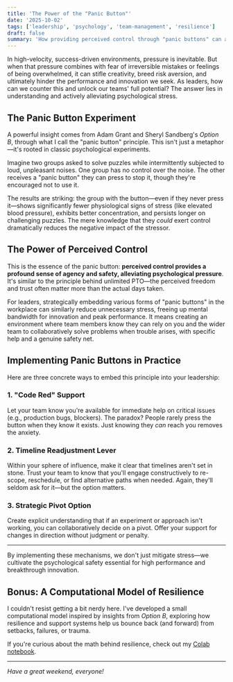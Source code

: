 ```yaml
---
title: 'The Power of the "Panic Button"'
date: '2025-10-02'
tags: ['leadership', 'psychology', 'team-management', 'resilience']
draft: false
summary: 'How providing perceived control through "panic buttons" can alleviate psychological stress and unlock team potential in high-pressure environments.'
---
```


In high-velocity, success-driven environments, pressure is inevitable. But when that pressure combines with fear of irreversible mistakes or feelings of being overwhelmed, it can stifle creativity, breed risk aversion, and ultimately hinder the performance and innovation we seek. As leaders, how can we counter this and unlock our teams' full potential? The answer lies in understanding and actively alleviating psychological stress.

## The Panic Button Experiment

A powerful insight comes from Adam Grant and Sheryl Sandberg's *Option B*, through what I call the "panic button" principle. This isn't just a metaphor—it's rooted in classic psychological experiments.

Imagine two groups asked to solve puzzles while intermittently subjected to loud, unpleasant noises. One group has no control over the noise. The other receives a "panic button" they can press to stop it, though they're encouraged not to use it.

The results are striking: the group with the button—even if they never press it—shows significantly fewer physiological signs of stress (like elevated blood pressure), exhibits better concentration, and persists longer on challenging puzzles. The mere knowledge that they *could* exert control dramatically reduces the negative impact of the stressor.

## The Power of Perceived Control

This is the essence of the panic button: **perceived control provides a profound sense of agency and safety, alleviating psychological pressure**. It's similar to the principle behind unlimited PTO—the perceived freedom and trust often matter more than the actual days taken.

For leaders, strategically embedding various forms of "panic buttons" in the workplace can similarly reduce unnecessary stress, freeing up mental bandwidth for innovation and peak performance. It means creating an environment where team members know they can rely on you and the wider team to collaboratively solve problems when trouble arises, with specific help and a genuine safety net.

## Implementing Panic Buttons in Practice

Here are three concrete ways to embed this principle into your leadership:

### 1. "Code Red" Support
Let your team know you're available for immediate help on critical issues (e.g., production bugs, blockers). The paradox? People rarely press the button when they know it exists. Just knowing they *can* reach you removes the anxiety.

### 2. Timeline Readjustment Lever
Within your sphere of influence, make it clear that timelines aren't set in stone. Trust your team to know that you'll engage constructively to re-scope, reschedule, or find alternative paths when needed. Again, they'll seldom ask for it—but the option matters.

### 3. Strategic Pivot Option
Create explicit understanding that if an experiment or approach isn't working, you can collaboratively decide on a pivot. Offer your support for changes in direction without judgment or penalty.

---

By implementing these mechanisms, we don't just mitigate stress—we cultivate the psychological safety essential for high performance and breakthrough innovation.

## Bonus: A Computational Model of Resilience

I couldn't resist getting a bit nerdy here. I've developed a small computational model inspired by insights from *Option B*, exploring how resilience and support systems help us bounce back (and forward) from setbacks, failures, or trauma.

If you're curious about the math behind resilience, check out my [Colab notebook](https://colab.research.google.com/drive/18SZj52kBQhvqD9-QX0ra72FrfxciZMcf).

---

*Have a great weekend, everyone!*
